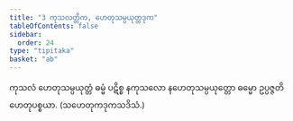 ```yaml
---
title: "3 ကုသလတ္တိက, ဟေတုသမ္ပယုတ္တဒုက"
tableOfContents: false
sidebar:
  order: 24
type: "tipitaka"
basket: "ab"
---
```



<DynamicBreadcrumb />

<Division number="10">

<Paragraph number="27">
ကုသလံ ဟေတုသမ္ပယုတ္တံ ဓမ္မံ ပဋိစ္စ နကုသလော နဟေတုသမ္ပယုတ္တော ဓမ္မော ဥပ္ပဇ္ဇတိ ဟေတုပစ္စယာ. (သဟေတုကဒုကသဒိသံ.)
</Paragraph>
</Division>